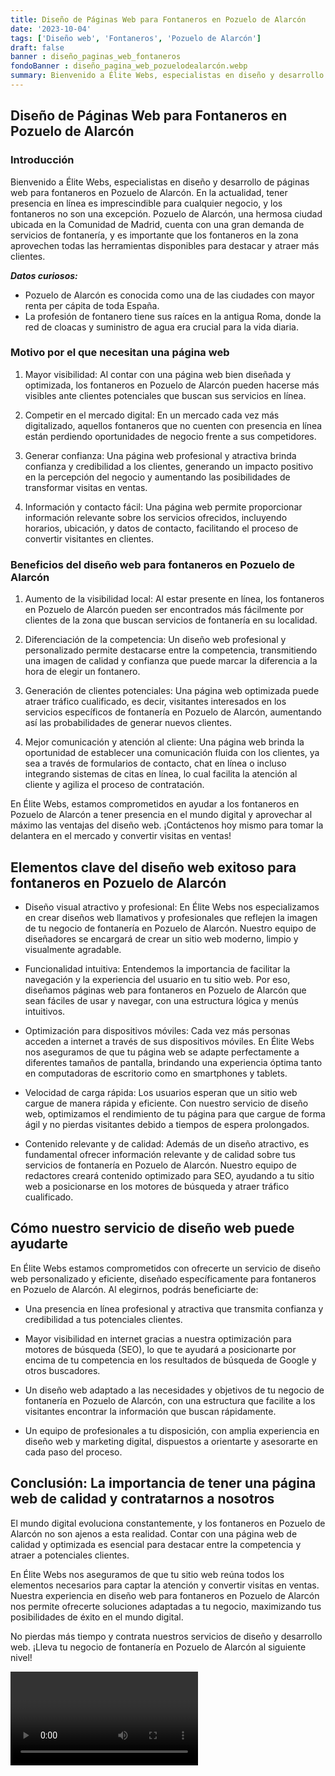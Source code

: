 ```yaml
---
title: Diseño de Páginas Web para Fontaneros en Pozuelo de Alarcón
date: '2023-10-04'
tags: ['Diseño web', 'Fontaneros', 'Pozuelo de Alarcón']
draft: false
banner : diseño_paginas_web_fontaneros
fondoBanner : diseño_pagina_web_pozuelodealarcón.webp
summary: Bienvenido a Élite Webs, especialistas en diseño y desarrollo de páginas web para fontaneros en Pozuelo de Alarcón. En la actualidad, tener presencia en línea es imprescindible para cualquier negocio, y los fontaneros no son una excepción. Pozuelo de Alarcón, una hermosa ciudad ubicada en la Comunidad de Madrid, cuenta con una gran demanda de servicios de fontanería, y es importante que los fontaneros en la zona aprovechen todas las herramientas disponibles para destacar y atraer más clientes.
---
```


## Diseño de Páginas Web para Fontaneros en Pozuelo de Alarcón

### Introducción

Bienvenido a Élite Webs, especialistas en diseño y desarrollo de páginas web para fontaneros en Pozuelo de Alarcón. En la actualidad, tener presencia en línea es imprescindible para cualquier negocio, y los fontaneros no son una excepción. Pozuelo de Alarcón, una hermosa ciudad ubicada en la Comunidad de Madrid, cuenta con una gran demanda de servicios de fontanería, y es importante que los fontaneros en la zona aprovechen todas las herramientas disponibles para destacar y atraer más clientes.

***Datos curiosos:***
- Pozuelo de Alarcón es conocida como una de las ciudades con mayor renta per cápita de toda España.
- La profesión de fontanero tiene sus raíces en la antigua Roma, donde la red de cloacas y suministro de agua era crucial para la vida diaria.

### Motivo por el que necesitan una página web

1. Mayor visibilidad: Al contar con una página web bien diseñada y optimizada, los fontaneros en Pozuelo de Alarcón pueden hacerse más visibles ante clientes potenciales que buscan sus servicios en línea.

2. Competir en el mercado digital: En un mercado cada vez más digitalizado, aquellos fontaneros que no cuenten con presencia en línea están perdiendo oportunidades de negocio frente a sus competidores.

3. Generar confianza: Una página web profesional y atractiva brinda confianza y credibilidad a los clientes, generando un impacto positivo en la percepción del negocio y aumentando las posibilidades de transformar visitas en ventas.

4. Información y contacto fácil: Una página web permite proporcionar información relevante sobre los servicios ofrecidos, incluyendo horarios, ubicación, y datos de contacto, facilitando el proceso de convertir visitantes en clientes.

### Beneficios del diseño web para fontaneros en Pozuelo de Alarcón

1. Aumento de la visibilidad local: Al estar presente en línea, los fontaneros en Pozuelo de Alarcón pueden ser encontrados más fácilmente por clientes de la zona que buscan servicios de fontanería en su localidad.

2. Diferenciación de la competencia: Un diseño web profesional y personalizado permite destacarse entre la competencia, transmitiendo una imagen de calidad y confianza que puede marcar la diferencia a la hora de elegir un fontanero.

3. Generación de clientes potenciales: Una página web optimizada puede atraer tráfico cualificado, es decir, visitantes interesados en los servicios específicos de fontanería en Pozuelo de Alarcón, aumentando así las probabilidades de generar nuevos clientes.

4. Mejor comunicación y atención al cliente: Una página web brinda la oportunidad de establecer una comunicación fluida con los clientes, ya sea a través de formularios de contacto, chat en línea o incluso integrando sistemas de citas en línea, lo cual facilita la atención al cliente y agiliza el proceso de contratación.

En Élite Webs, estamos comprometidos en ayudar a los fontaneros en Pozuelo de Alarcón a tener presencia en el mundo digital y aprovechar al máximo las ventajas del diseño web. ¡Contáctenos hoy mismo para tomar la delantera en el mercado y convertir visitas en ventas!

<GifSeo />

<Cta />

## Elementos clave del diseño web exitoso para fontaneros en Pozuelo de Alarcón

- Diseño visual atractivo y profesional: En Élite Webs nos especializamos en crear diseños web llamativos y profesionales que reflejen la imagen de tu negocio de fontanería en Pozuelo de Alarcón. Nuestro equipo de diseñadores se encargará de crear un sitio web moderno, limpio y visualmente agradable.

- Funcionalidad intuitiva: Entendemos la importancia de facilitar la navegación y la experiencia del usuario en tu sitio web. Por eso, diseñamos páginas web para fontaneros en Pozuelo de Alarcón que sean fáciles de usar y navegar, con una estructura lógica y menús intuitivos.

- Optimización para dispositivos móviles: Cada vez más personas acceden a internet a través de sus dispositivos móviles. En Élite Webs nos aseguramos de que tu página web se adapte perfectamente a diferentes tamaños de pantalla, brindando una experiencia óptima tanto en computadoras de escritorio como en smartphones y tablets.

- Velocidad de carga rápida: Los usuarios esperan que un sitio web cargue de manera rápida y eficiente. Con nuestro servicio de diseño web, optimizamos el rendimiento de tu página para que cargue de forma ágil y no pierdas visitantes debido a tiempos de espera prolongados.

- Contenido relevante y de calidad: Además de un diseño atractivo, es fundamental ofrecer información relevante y de calidad sobre tus servicios de fontanería en Pozuelo de Alarcón. Nuestro equipo de redactores creará contenido optimizado para SEO, ayudando a tu sitio web a posicionarse en los motores de búsqueda y atraer tráfico cualificado.

## Cómo nuestro servicio de diseño web puede ayudarte

En Élite Webs estamos comprometidos con ofrecerte un servicio de diseño web personalizado y eficiente, diseñado específicamente para fontaneros en Pozuelo de Alarcón. Al elegirnos, podrás beneficiarte de:

- Una presencia en línea profesional y atractiva que transmita confianza y credibilidad a tus potenciales clientes.
  
- Mayor visibilidad en internet gracias a nuestra optimización para motores de búsqueda (SEO), lo que te ayudará a posicionarte por encima de tu competencia en los resultados de búsqueda de Google y otros buscadores.

- Un diseño web adaptado a las necesidades y objetivos de tu negocio de fontanería en Pozuelo de Alarcón, con una estructura que facilite a los visitantes encontrar la información que buscan rápidamente.

- Un equipo de profesionales a tu disposición, con amplia experiencia en diseño web y marketing digital, dispuestos a orientarte y asesorarte en cada paso del proceso.

## Conclusión: La importancia de tener una página web de calidad y contratarnos a nosotros

El mundo digital evoluciona constantemente, y los fontaneros en Pozuelo de Alarcón no son ajenos a esta realidad. Contar con una página web de calidad y optimizada es esencial para destacar entre la competencia y atraer a potenciales clientes.

En Élite Webs nos aseguramos de que tu sitio web reúna todos los elementos necesarios para captar la atención y convertir visitas en ventas. Nuestra experiencia en diseño web para fontaneros en Pozuelo de Alarcón nos permite ofrecerte soluciones adaptadas a tu negocio, maximizando tus posibilidades de éxito en el mundo digital.

No pierdas más tiempo y contrata nuestros servicios de diseño y desarrollo web. ¡Lleva tu negocio de fontanería en Pozuelo de Alarcón al siguiente nivel!

<Video />

<CtaBot job='Fontaneros' city='Pozuelo de Alarcón'/>

<Gmaps query='Pozuelo de Alarcón+españa+maps' />